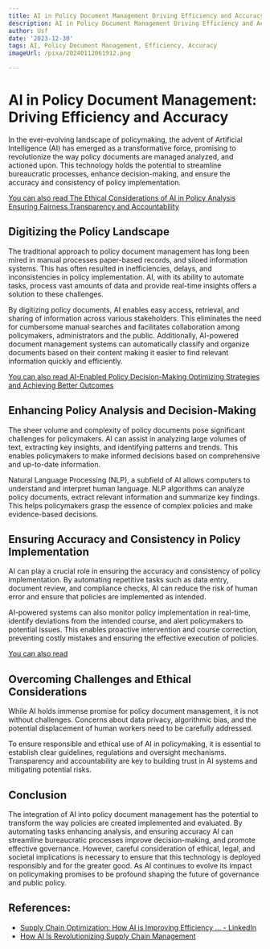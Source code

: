 ```yaml
---
title: AI in Policy Document Management Driving Efficiency and Accuracy
description: AI in Policy Document Management Driving Efficiency and Accuracy
author: Usf
date: '2023-12-30'
tags: AI, Policy Document Management, Efficiency, Accuracy
imageUrl: /pixa/20240112061912.png

---
```

# AI in Policy Document Management: Driving Efficiency and Accuracy

In the ever-evolving landscape  of policymaking, the advent of Artificial Intelligence (AI) has emerged as a transformative force, promising to revolutionize the way  policy  documents are managed analyzed, and actioned upon. This technology holds the potential to streamline bureaucratic processes, enhance decision-making, and ensure the accuracy and consistency of policy implementation.

[You can also read The Ethical Considerations of AI in Policy Analysis Ensuring Fairness Transparency and Accountability](The%20Ethical%20Considerations%20of%20AI%20in%20Policy%20Analysis%20Ensuring%20Fairness%2C%20Transparency%2C%20and%20Accountability)


## Digitizing  the Policy Landscape

The traditional approach to policy  document management has long been  mired in  manual processes paper-based records, and siloed  information systems. This has often resulted in  inefficiencies, delays, and  inconsistencies in policy implementation. AI, with its ability to automate tasks, process vast amounts of data and provide real-time insights offers a solution to these challenges.

By digitizing policy documents, AI enables  easy access, retrieval, and sharing of  information across various stakeholders. This eliminates the need for cumbersome manual  searches and facilitates collaboration among policymakers, administrators and the public. Additionally, AI-powered  document management systems can  automatically  classify  and organize documents based on their content making  it easier to find  relevant  information quickly and efficiently.

[You can also read AI-Enabled Policy Decision-Making Optimizing  Strategies and Achieving Better Outcomes](AI-Enabled%20Policy%20Decision-Making%20Optimizing%20Strategies%20and%20Achieving%20Better%20Outcomes)


## Enhancing Policy Analysis and Decision-Making

The sheer volume and complexity of policy documents pose significant challenges for policymakers. AI can assist in analyzing large  volumes of text, extracting key  insights, and identifying patterns and trends. This enables  policymakers to  make informed decisions based  on comprehensive and  up-to-date information.

Natural Language Processing (NLP), a subfield of AI allows computers to understand and interpret human language. NLP algorithms  can analyze policy documents, extract  relevant information and summarize key findings. This helps policymakers grasp the essence of complex policies and make evidence-based decisions.

## Ensuring Accuracy and Consistency in Policy Implementation

AI can play a  crucial role in ensuring the accuracy and consistency of policy implementation. By automating repetitive tasks such as data entry, document review, and compliance checks, AI can reduce the risk of human error and ensure that policies are implemented as intended.

AI-powered systems can also monitor policy implementation in real-time, identify deviations from  the intended course, and alert policymakers to potential issues. This enables proactive intervention  and course correction, preventing  costly mistakes  and ensuring the effective  execution of  policies.

[You can also read ]()


## Overcoming  Challenges and Ethical Considerations

While AI holds immense  promise for policy document management, it is not without challenges. Concerns about data privacy, algorithmic bias, and the potential displacement of human workers need to be carefully addressed.

To ensure responsible and ethical use of AI  in  policymaking,  it  is essential to establish clear guidelines, regulations and oversight mechanisms. Transparency and  accountability are  key to building trust in AI  systems  and mitigating potential risks.

## Conclusion

The integration of AI  into policy document  management has the  potential  to transform the  way policies are created implemented and evaluated. By automating tasks enhancing analysis, and ensuring accuracy AI can streamline bureaucratic processes improve decision-making, and promote effective governance. However, careful consideration of ethical, legal, and societal implications is necessary to ensure that this technology is deployed responsibly and for the  greater good. As AI continues to evolve  its impact on policymaking promises to be profound shaping the future of governance and public policy.

## References:
- [Supply Chain Optimization: How AI is Improving Efficiency ... - LinkedIn](https://www.linkedin.com/pulse/supply-chain-optimization-how-ai-improving-efficiency-larry-sherrod)
- [How AI Is Revolutionizing Supply Chain Management](https://www.computer.org/publications/tech-news/trends/ai-revolutionizing-supply-chain/)
